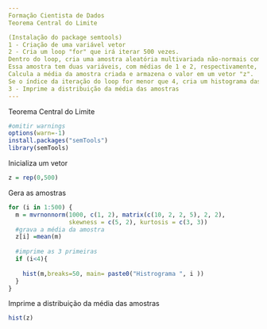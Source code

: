 ---
Formação Cientista de Dados 
Teorema Central do Limite

(Instalação do package semtools)
1 - Criação de uma variável vetor
2 - Cria um loop "for" que irá iterar 500 vezes.
Dentro do loop, cria uma amostra aleatória multivariada não-normais com 1000 observações, utilizando a função "mvrnonnorm()" do pacote "MVN" em R. 
Essa amostra tem duas variáveis, com médias de 1 e 2, respectivamente, e uma matriz de covariância personalizada.
Calcula a média da amostra criada e armazena o valor em um vetor "z".
Se o índice da iteração do loop for menor que 4, cria um histograma das duas variáveis da amostra utilizando a função "hist()" do R.
3 - Imprime a distribuição da média das amostras
---
Teorema Central do Limite
```{r}
#omitir warnings
options(warn=-1)
install.packages("semTools")
library(semTools)

```
Inicializa um vetor 
```{r}
z = rep(0,500)
```
Gera as amostras
```{r}
for (i in 1:500) {
  m = mvrnonnorm(1000, c(1, 2), matrix(c(10, 2, 2, 5), 2, 2),
                 skewness = c(5, 2), kurtosis = c(3, 3))
  #grava a média da amostra
  z[i] =mean(m)
  
  #imprime as 3 primeiras
  if (i<4){
   
    hist(m,breaks=50, main= paste0("Histrograma ", i ))
  }
}
```
Imprime a distribuição da média das amostras
```{r}
hist(z)
```

